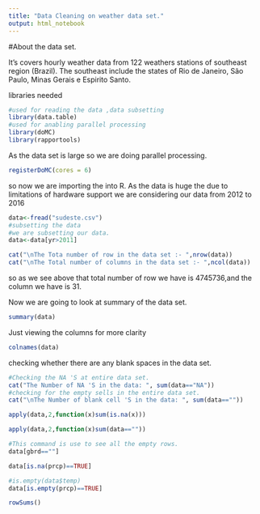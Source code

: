 ```yaml
---
title: "Data Cleaning on weather data set."
output: html_notebook
---
```




#About the data set.

It's covers hourly weather data from 122 weathers stations of southeast region (Brazil). The southeast include the states of Rio de Janeiro, São Paulo, Minas Gerais e Espirito Santo.


libraries needed
```r
#used for reading the data ,data subsetting
library(data.table)
#used for anabling parallel processing
library(doMC)
library(rapportools)
```

As the data set is large so we are doing parallel processing.
```r
registerDoMC(cores = 6)
```


so now we are importing the into R.
As the data is huge the due to limitations of hardware support we are considering our data from 2012 to 2016
```r
data<-fread("sudeste.csv")
#subsetting the data 
#we are subsetting our data.
data<-data[yr>2011]
```

```r
cat("\nThe Tota number of row in the data set :- ",nrow(data))
cat("\nThe Total number of columns in the data set :- ",ncol(data))
```
so as we see above that total number of row we have is 4745736,and the column we have is 31.

Now we are going to look at summary of the data set.
```r
summary(data)
```
Just viewing the columns for more clarity
```r
colnames(data)
```
checking whether there are any blank spaces in the data set.
```r
#Checking the NA 'S at entire data set.
cat("The Number of NA 'S in the data: ", sum(data=="NA"))
#checking for the empty sells in the entire data set.
cat("\nThe Number of blank cell 'S in the data: ", sum(data==""))
```
```r
apply(data,2,function(x)sum(is.na(x)))
```
```r
apply(data,2,function(x)sum(data==""))
```

```r
#This command is use to see all the empty rows.
data[gbrd==""]
```
```r
data[is.na(prcp)==TRUE]
```
```r
#is.empty(data$temp)
data[is.empty(prcp)==TRUE]
```

```r
rowSums()
```

